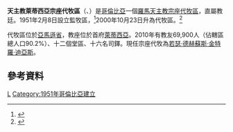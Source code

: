 {{Infobox Roman Catholic diocese
|Roman Catholic Diocese of = 天主教萊蒂西亞宗座代牧區
|Latin name of diocese = Vicariatus Apostolicus Laetitia
|image = 
Escudo del Vicariato de Leticia.svg|caption = 代牧區徽章
|location = [[哥倫比亞|哥倫比亞]]
|territory = 亞馬遜省
|population = 69,900
|rite = 拉丁禮
|patron =
|province = 直屬教廷
|established = 1951年
|cathedral = 和平之母座堂
|副主教座堂 =
|leadership = 宗座代牧
|website =
|教宗 =
|metropolitan = 若瑟·德赫蘇斯·金特羅·迪亞斯
|ordinary =
|coadjutor bishop =
|emeritus =
}}

'''天主教萊蒂西亞宗座代牧區'''（{{lang-la|Vicariatus Apostolicus Laetitiae}}、{{lang-es|Vicariato Apostólico de Leticia}}）是[[哥倫比亞|哥倫比亞]]一個[[羅馬天主教|羅馬天主教]][[宗座代牧區|宗座代牧區]]，直屬教廷。1951年2月8日設立監牧區，<ref>{{cite journal
|journal=[[宗座公報|宗座公報]]
|publisher=梵蒂岡出版社
|date=1951年
|volume=43
|title=''Quo efficacius''
|page=356
|url=http://www.vatican.va/archive/aas/documents/AAS%2043%20%5B1951%5D%20-%20ocr.pdf
|access-date=2013-05-17
|archive-date=2012-08-09
|archive-url=https://www.webcitation.org/69mL2255U?url=http://www.vatican.va/archive/aas/documents/AAS%2043%20%5B1951%5D%20-%20ocr.pdf
|dead-url=no
}}</ref>2000年10月23日升為代牧區。<ref>{{Cite web |url=http://www.vatican.va/holy_father/john_paul_ii/apost_constitutions/documents/hf_jp-ii_apc_20001023_cum-in-praefectura_lt.html |title=升為代牧區的宗座憲令 |access-date=2013-05-17 |archive-date=2014-05-18 |archive-url=https://web.archive.org/web/20140518003122/http://www.vatican.va/holy_father/john_paul_ii/apost_constitutions/documents/hf_jp-ii_apc_20001023_cum-in-praefectura_lt.html |dead-url=no }}</ref>

代牧區位於[[亞馬遜省|亞馬遜省]]，教座位於首府[[萊蒂西亞|萊蒂西亞]]。2010年有教友69,900人（佔轄區總人口90.2%）、十二個堂區、十六名司鐸。現任宗座代牧為[[若瑟·德赫蘇斯·金特羅·迪亞斯|若瑟·德赫蘇斯·金特羅·迪亞斯]]。

==參考資料==
{{reflist}}
{{哥倫比亞天主教教區}}
[[Category:哥倫比亞天主教教區|L]]
[[Category:1951年哥倫比亞建立|Category:1951年哥倫比亞建立]]